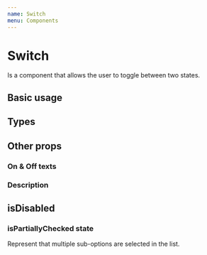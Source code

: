 ```yaml
---
name: Switch
menu: Components
---
```



# Switch

Is a component that allows the user to toggle between two states.

## Basic usage

<Playground>
    <WrapperVertical>
        <Switch />
        <Switch isChecked />
    </WrapperVertical>
</Playground>

## Types

<Playground>
    <WrapperVertical>
        <Switch type="default" isChecked />
        <Switch type="primary" isChecked />
        <Switch type="info" isChecked />
        <Switch type="success" isChecked />
        <Switch type="warning" isChecked />
        <Switch type="error" isChecked />
    </WrapperVertical>
</Playground>

## Other props

### On & Off texts

<Playground>
    <WrapperVertical>
        <Switch textOn="On" isChecked />
        <Switch textOff="Off" isChecked={false} />
    </WrapperVertical>
</Playground>

### Description

<Playground>
    <Switch description="Text" />
</Playground>

## isDisabled

<Playground>
    <WrapperVertical>
        <Switch isChecked isDisabled />
        <Switch isChecked={false} isDisabled />
    </WrapperVertical>
</Playground>

### isPartiallyChecked state

Represent that multiple sub-options are selected in the list.

<Playground>
    <WrapperVertical>
        <Switch isChecked={false} isPartiallyChecked />
        <Switch isChecked isPartiallyChecked />
        <Switch isChecked={false} isPartiallyChecked={false} />
    </WrapperVertical>
</Playground>
